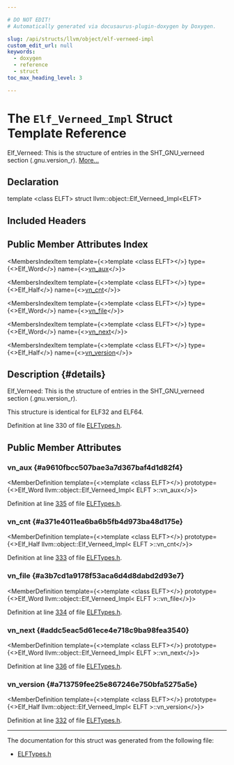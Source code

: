 ```yaml
---

# DO NOT EDIT!
# Automatically generated via docusaurus-plugin-doxygen by Doxygen.

slug: /api/structs/llvm/object/elf-verneed-impl
custom_edit_url: null
keywords:
  - doxygen
  - reference
  - struct
toc_max_heading_level: 3

---
```





# The `Elf_Verneed_Impl` Struct Template Reference

<DoxygenPage pluginConfig={pluginConfig}>

Elf&#95;Verneed: This is the structure of entries in the SHT&#95;GNU&#95;verneed section (.gnu.version&#95;r). <a href="#details">More...</a>

## Declaration

<CodeBlock>template &lt;class ELFT&gt;
struct llvm::object::Elf_Verneed_Impl&lt;ELFT&gt;</CodeBlock>

## Included Headers

<IncludesList>
<IncludesListItem
  filePath="llvm/Object/ELFTypes.h"
  permalink="/docs/api/files/include/include/llvm/include/llvm/object/elftypes-h"
  isLocal="true" />
</IncludesList>

## Public Member Attributes Index

<MembersIndex>

<MembersIndexItem
  template={<>template &lt;class ELFT&gt;</>}
  type={<>Elf&#95;Word</>}
  name={<><a href="#a9610fbcc507bae3a7d367baf4d1d82f4">vn&#95;aux</a></>}>
</MembersIndexItem>

<MembersIndexItem
  template={<>template &lt;class ELFT&gt;</>}
  type={<>Elf&#95;Half</>}
  name={<><a href="#a371e4011ea6ba6b5fb4d973ba48d175e">vn&#95;cnt</a></>}>
</MembersIndexItem>

<MembersIndexItem
  template={<>template &lt;class ELFT&gt;</>}
  type={<>Elf&#95;Word</>}
  name={<><a href="#a3b7cd1a9178f53aca6d4d8dabd2d93e7">vn&#95;file</a></>}>
</MembersIndexItem>

<MembersIndexItem
  template={<>template &lt;class ELFT&gt;</>}
  type={<>Elf&#95;Word</>}
  name={<><a href="#addc5eac5d61ece4e718c9ba98fea3540">vn&#95;next</a></>}>
</MembersIndexItem>

<MembersIndexItem
  template={<>template &lt;class ELFT&gt;</>}
  type={<>Elf&#95;Half</>}
  name={<><a href="#a713759fee25e867246e750bfa5275a5e">vn&#95;version</a></>}>
</MembersIndexItem>

</MembersIndex>

## Description {#details}

Elf&#95;Verneed: This is the structure of entries in the SHT&#95;GNU&#95;verneed section (.gnu.version&#95;r).

This structure is identical for ELF32 and ELF64.

Definition at line 330 of file <a href="/docs/api/files/include/include/llvm/include/llvm/object/elftypes-h">ELFTypes.h</a>.

<SectionDefinition>

## Public Member Attributes

### vn&#95;aux {#a9610fbcc507bae3a7d367baf4d1d82f4}

<MemberDefinition
  template={<>template &lt;class ELFT&gt;</>}
  prototype={<>Elf&#95;Word llvm::object::Elf&#95;Verneed&#95;Impl&lt; ELFT &gt;::vn&#95;aux</>}>

Definition at line <a href="/docs/api/files/include/include/llvm/include/llvm/object/elftypes-h/#l00335">335</a> of file <a href="/docs/api/files/include/include/llvm/include/llvm/object/elftypes-h">ELFTypes.h</a>.
</MemberDefinition>

### vn&#95;cnt {#a371e4011ea6ba6b5fb4d973ba48d175e}

<MemberDefinition
  template={<>template &lt;class ELFT&gt;</>}
  prototype={<>Elf&#95;Half llvm::object::Elf&#95;Verneed&#95;Impl&lt; ELFT &gt;::vn&#95;cnt</>}>

Definition at line <a href="/docs/api/files/include/include/llvm/include/llvm/object/elftypes-h/#l00333">333</a> of file <a href="/docs/api/files/include/include/llvm/include/llvm/object/elftypes-h">ELFTypes.h</a>.
</MemberDefinition>

### vn&#95;file {#a3b7cd1a9178f53aca6d4d8dabd2d93e7}

<MemberDefinition
  template={<>template &lt;class ELFT&gt;</>}
  prototype={<>Elf&#95;Word llvm::object::Elf&#95;Verneed&#95;Impl&lt; ELFT &gt;::vn&#95;file</>}>

Definition at line <a href="/docs/api/files/include/include/llvm/include/llvm/object/elftypes-h/#l00334">334</a> of file <a href="/docs/api/files/include/include/llvm/include/llvm/object/elftypes-h">ELFTypes.h</a>.
</MemberDefinition>

### vn&#95;next {#addc5eac5d61ece4e718c9ba98fea3540}

<MemberDefinition
  template={<>template &lt;class ELFT&gt;</>}
  prototype={<>Elf&#95;Word llvm::object::Elf&#95;Verneed&#95;Impl&lt; ELFT &gt;::vn&#95;next</>}>

Definition at line <a href="/docs/api/files/include/include/llvm/include/llvm/object/elftypes-h/#l00336">336</a> of file <a href="/docs/api/files/include/include/llvm/include/llvm/object/elftypes-h">ELFTypes.h</a>.
</MemberDefinition>

### vn&#95;version {#a713759fee25e867246e750bfa5275a5e}

<MemberDefinition
  template={<>template &lt;class ELFT&gt;</>}
  prototype={<>Elf&#95;Half llvm::object::Elf&#95;Verneed&#95;Impl&lt; ELFT &gt;::vn&#95;version</>}>

Definition at line <a href="/docs/api/files/include/include/llvm/include/llvm/object/elftypes-h/#l00332">332</a> of file <a href="/docs/api/files/include/include/llvm/include/llvm/object/elftypes-h">ELFTypes.h</a>.
</MemberDefinition>

</SectionDefinition>

<hr/>

The documentation for this struct was generated from the following file:

<ul>
<li><a href="/docs/api/files/include/include/llvm/include/llvm/object/elftypes-h">ELFTypes.h</a></li>
</ul>

</DoxygenPage>
